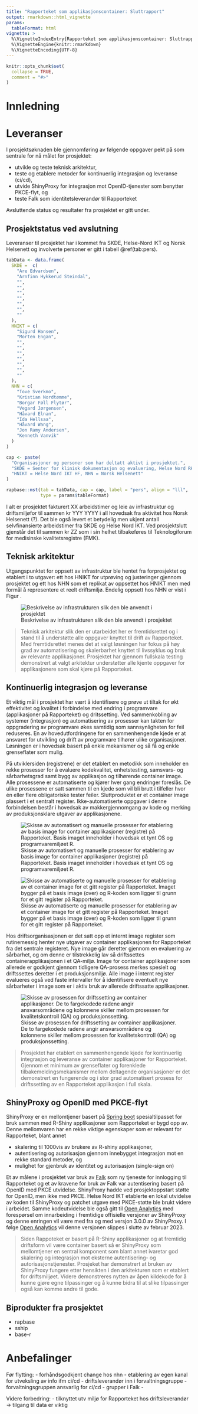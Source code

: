 ```yaml
---
title: "Rapporteket som applikasjonscontainer: Sluttrapport"
output: rmarkdown::html_vignette
params:
  tableFormat: html
vignette: >
  %\VignetteIndexEntry{Rapporteket som applikasjonscontainer: Sluttrapport}
  %\VignetteEngine{knitr::rmarkdown}
  %\VignetteEncoding{UTF-8}
---
```


```r
knitr::opts_chunk$set(
  collapse = TRUE,
  comment = "#>"
)
```


# Innledning

# Leveranser

I prosjektsøknaden ble gjennomføring av følgende oppgaver pekt på som sentrale for nå målet for prosjektet:

* utvikle og teste teknisk arkitektur,
* teste og etablere metoder for kontinuerlig integrasjon og leveranse (ci/cd),
* utvide ShinyProxy for integrasjon mot OpenID-tjenester som benytter PKCE-flyt, og
* teste Falk som identitetsleverandør til Rapporteket

Avsluttende status og resultater fra prosjektet er gitt under.

## Prosjektstatus ved avslutning
Leveranser til prosjektet har i kommet fra SKDE, Helse-Nord IKT og Norsk Helsenett og involverte personer er gitt i tabell \@ref(tab:pers).

```r
tabData <- data.frame(
  SKDE =  c(
    "Are Edvardsen",
    "Arnfinn Hykkerud Steindal",
    "",
    "",
    "",
    "",
    "",
    "",
    ""
  ),
  HNIKT = c(
    "Sigurd Hansen",
    "Morten Engan",
    "",
    "",
    "",
    "",
    "",
    "",
    ""
  ),
  NHN = c(
    "Tove Sverkmo",
    "Kristian Nordtømme",
    "Borgar Føll Flytør",
    "Vegard Jørgensen",
    "Håvard Elnan",
    "Ida Hellsaa",
    "Håvard Wang",
    "Jon Ramy Andersen",
    "Kenneth Vanvik"
  )
)

cap <- paste(
  "Organisasjoner og personer som har deltatt aktivt i prosjektet.",
  "SKDE = Senter for klinisk dokumentasjon og evaluering, Helse Nord RHF,",
  "HNIKT = Helse Nord IKT HF, NHN = Norsk Helsenett"
)

rapbase::mst(tab = tabData, cap = cap, label = "pers", align = "lll",
             type = params$tableFormat)

```

I alt er prosjektet fakturert XX arbeidstimer og leie av infrastruktur og driftsmiljøfor til sammen kr YYY YYYY i all hovedsak fra aktivitet hos Norsk Helsenett (?). Det ble også levert et betydelig men ukjent antall selvfinansierte arbeidstimer fra SKDE og Helse Nord IKT. Ved prosjektslutt gjenstår det til sammen kr ZZ som i sin helhet tilbakeføres til Teknologiforum for medisinske kvalitetsregistre (FMK).

## Teknisk arkitektur
Utgangspunktet for oppsett av infrastruktur ble hentet fra forprosjektet og etablert i to utgaver: ett hos HNIKT for utprøving og justeringer gjennom prosjektet og ett hos NHN som et replikat av oppsettet hos HNIKT men med formål å representere et reelt driftsmiljø. Endelig oppsett hos NHN er vist i Figur \ref{fig:arch}.

![Beskrivelse av infrastrukturen slik den ble anvendt i prosjektet](arch.png)

> Teknisk arkitektur slik den er utarbeidet her er fremtidsrettet og i stand til å understøtte alle oppgaver knyttet til drift av Rapporteket. Med fremtidsrettet menes det at valgt løsningen har fokus på høy grad av automatisering og skalerbarhet knyttet til livssyklus og bruk av relevante applikasjoner. Prosjektet har gjennom fullskala testing demonstrert at valgt arkitektur understøtter alle kjente oppgaver for applikasjonere som skal kjøre på Rapporteket. 

<!--- to be used for final doc 
\begin{figure}[H]
\includegraphics[width=0.95\textwidth, height=!]{/home/rstudio/rapporteket/inst/fmk_container/arch.png}
\centering
\caption{Systembeskrivelse av driftsmiljø for Rapporteket hos Norsk Helsenett.}
\label{fig:arch}
\end{figure}
-->


## Kontinuerlig integrasjon og leveranse
Et viktig mål i prosjektet har vært å identifisere og prøve ut tiltak for økt effektivitet og kvalitet i forbindelse med endring i programvare (applikasjoner på Rapporteket) og dritssetting. Ved sammenkobling av systemer (integrasjon) og automatisering av prosesser kan takten for oppgradering av programvare økes samtidig som sannsynligheten for feil reduseres. En av hovedutfordringene for en sammenhengende kjede er at ansvaret for utvikling og drift av programvare tilhører ulike organisasjoner. Løsningen er i hovedsak basert på enkle mekanismer og så få og enkle grenseflater som mulig.

På utviklersiden (registrene) er det etablert en metodikk som inneholder en rekke prosesser for å evaluere kodekvalitet, enhetstesting, samsvars- og sårbarhetsgrad samt bygg av applikasjon og tilhørende container image. Alle prosessene er automatiserte og kjører hver gang endringer foreslås. De ulike prosessene er satt sammen til en kjede som vil bli brutt i tilfeller hvor én eller flere obligatoriske tester feiler. Sluttproduktet er et container image plassert i et sentralt register. Ikke-automatiserte oppgaver i denne forbindelsen består i hovedsak av makkergjennomgang av kode og merking av produksjonsklare utgaver av applikasjonene.

![Skisse av automatisert og manuelle prosesser for etablering av basis image for container applikasjoner (registre) på Rapporteket. Basis imaget inneholder i hovedsak et tynt OS og programvaremiljøet R.](base_image.png)

![Skisse av automatiserte og manuelle prosesser for etablering av et container image for et gitt register på Rapporteket. Imaget bygger på et basis image (over) og R-koden som ligger til grunn for et gitt register på Rapporteket.](app_image.png)

Hos driftsorganisasjonen er det satt opp et internt image register som rutinemessig henter nye utgaver av container applikasjonen for Rapporteket fra det sentrale registeret. Nye image går deretter gjennom en evaluering av sårbarhet, og om denne er tilstrekkelig lav så driftssettes containerapplikasjonen i et QA-miljø. Image for container applikasjoner som allerede er godkjent gjennom tidligere QA-prosess merkes spesielt og driftssettes deretter i et produksjonsmiljø. Alle image i internt register evalueres også ved faste intervaller for å identifisere eventuelt nye sårbarheter i image som er i aktiv bruk av allerede driftssatte applikasjoner.

![Skisse av prosessen for driftssetting av container applikasjoner. De to fargekodede radene angir ansvarsområdene og kolonnene skiller mellom prosessen for kvalitetskontroll (QA) og produksjonssetting.](deploy.png)

> Prosjektet har etablert en sammenhengende kjede for kontinuerlig integrasjon og leveranse av container applikasjoner for Rapporteket. Gjennom et minimum av grenseflater og forenklede tilbakemeldingsmekanismer mellom deltagende organisasjoner er det demonstrert en fungerende og i stor grad automatisert prosess for driftssetting av en Rapporteket applikasjon i full skala. 

## ShinyProxy og OpenID med PKCE-flyt
ShinyProxy er en mellomtjener basert på [Spring boot](https://spring.io/projects/spring-boot) spesialtilpasset for bruk sammen med R-Shiny applikasjoner som Rapporteket er bygd opp av. Denne mellomvaren har en rekke viktige egenskaper som er relevant for Rapporteket, blant annet

- skalering til 1000vis av brukere av R-shiny applikasjoner,
- autentisering og autorisasjon gjennom innebygget integrasjon mot en rekke standard metoder, og
- mulighet for gjenbruk av identitet og autorisasjon (single-sign on)

Et av målene i prosjektet var bruk av [Falk](https://falk.hemit.org/) som ny tjeneste for innlogging til Rapporteket og et av kravene for bruk av Falk var autentisering basert på OpenID med PKCE utvidelse. ShinyProxy hadde ved prosjektoppstart støtte for OpenID, men ikke med PKCE. Helse Nord IKT etablerte en lokal utvidelse av koden til ShinyProxy og patchet utgave med PKCE-støtte ble brukt videre i arbeidet. Samme kodeutvidelse ble også gitt til [Open Analytics](https://www.openanalytics.eu) med forespørsel om innarbeiding i fremtidige offisielle versjoner av ShinyProxy og denne enringen vil være med fra og med versjon 3.0.0 av ShinyProxy. I følge [Open Analytics](https://www.openanalytics.eu) vil denne versjonen slippes i slutte av februar 2023.

> Siden Rappoteket er basert på R-Shiny applikasjoner og at fremtidig driftsform vil være container basert så er ShinyProxy som mellomtjener en sentral komponent som blant annet ivaretar god skalering og integrasjon mot eksterne autentisering- og autorisasjonstjenester. Prosjeket har demonstrert at bruken av ShinyProxy fungere etter hensikten i den arkitekturen som er etablert for driftsmiljøet. Videre demonstreres nytten av åpen kildekode for å kunne gjøre egne tilpassinger og å kunne bidra til at slike tilpassinger også kan komme andre til gode.

## Biprodukter fra prosjektet

- rapbase
- sship
- base-r


# Anbefalinger

Før flytting:
- forhåndsgodkjent change hos nhn
- etablering av egen kanal for utveksling av info ifm ci/cd
- driftsleverandør inn i forvaltningsgruppe
- forvaltningsgruppen ansvarlig for ci/cd
- grupper i Falk
- 

Videre forbedring:
- tilknyttet utv miljø for Rapporteket hos driftsleverandør -> tilgang til data er viktig
